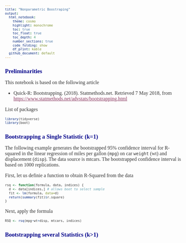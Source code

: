 ```yaml
---
title: "Nonparametric Boostraping"
output: 
  html_notebook:
    theme: cosmo
    highlight: monochrome
    toc: true
    toc_float: true
    toc_depth: 4
    number_sections: true
    code_folding: show
    df_print: kable
  github_document: default
---
```


<style>

h1.title { 
  font-size: 18pt; 
  color: DarkBlue; 
} 

body, h1, h2, h3, h4 {
    font-family: "Palatino", serif;
}

body {
    font-size: 12pt;
}

/* Headers */
h1,h2,h3,h4,h5,h6{
  font-size: 14pt;
  color: #00008B;
}

body {
    color: #333333;
}
a, a:hover {
    color: #8B3A62;
}
pre {
    font-size: 12px;
}
</style>



# Preliminarities 

This notebook is based on the following article

- Quick-R: Bootstrapping. (2018). Statmethods.net. Retrieved 7 May 2018, from <https://www.statmethods.net/advstats/bootstrapping.html>

List of packages

```r
library(tidyverse)
library(boot)
```


# Bootstrapping a Single Statistic (k=1)

The following example generates the bootstrapped 95% confidence interval for R-squared in the linear regression of miles per gallon (`mpg`) on car `weight` (wt) and displacement (`disp`). The data source is mtcars. The bootstrapped confidence interval is based on 1000 replications.

First, let us definie a function to obtain R-Squared from the data  

```r
rsq <- function(formula, data, indices) {
  d <- data[indices,] # allows boot to select sample 
  fit <- lm(formula, data=d)
  return(summary(fit)$r.square)
} 
```

Next, apply the formula

```r
RSQ <- rsq(mpg~wt+disp, mtcars, indices) 
```




# Bootstrapping several Statistics (k>1)